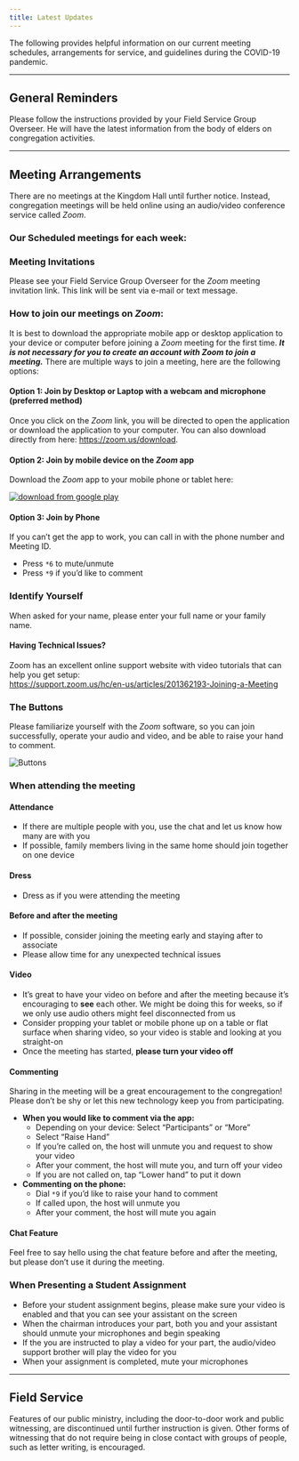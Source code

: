 ```yaml
---
title: Latest Updates
---
```


The following provides helpful information on our current meeting schedules, arrangements for service, and guidelines during the COVID-19 pandemic.

----------

## General Reminders

Please follow the instructions provided by your Field Service Group Overseer. He will have the latest information from the body of elders on congregation activities.

----------

## Meeting Arrangements

There are no meetings at the Kingdom Hall until further notice. Instead, congregation meetings will be held online using an audio/video conference service called *Zoom*.

<h3 class="mb-0 text-center">Our Scheduled meetings for each week:</h3>

<div className="items-center mt-2 md:flex md:justify-evenly">
  <ZoomMeeting day={"Sunday"} time={"10:00 AM"} />
  <ZoomMeeting day={"Tuesday"} time={"7:00 PM"} />
</div>

### Meeting Invitations

Please see your Field Service Group Overseer for the *Zoom* meeting invitation link. This link will be sent via e-mail or text message.

### How to join our meetings on *Zoom*:

It is best to download the appropriate mobile app or desktop application to your device or computer before joining a *Zoom* meeting for the first time. ***It is not necessary for you to create an account with Zoom to join a meeting.*** There are multiple ways to join a meeting, here are the following options:

#### Option 1: Join by Desktop or Laptop with a webcam and microphone (preferred method)

Once you click on the *Zoom* link, you will be directed to open the application or download the application to your computer. You can also download directly from here: https://zoom.us/download.

#### Option 2: Join by mobile device on the *Zoom* app

Download the *Zoom* app to your mobile phone or tablet here:

<div className="sm:flex">
  <a
    className="block m-2"
    target="_blank"
    rel="noopener noreferrer"
    href="https://apps.apple.com/us/app/zoom-cloud-meetings/id546505307?mt=8"
    style={{
      display: 'inline-block',
      overflow: 'hidden',
      background: 'url(https://linkmaker.itunes.apple.com/en-us/badge-lrg.svg?releaseDate=2012-08-15&kind=iossoftware&bubble=apple_music) no-repeat',
      width: '135px',
      height: '40px',
    }}
  ></a>
  <a
    target="_blank"
    rel="noopener noreferrer"
    className="block m-2"
    href="https://play.google.com/store/apps/details?id=us.zoom.videomeetings&hl=en_US"
    style={{ width: '135px' }}
  >
    <img src={googlebadge} alt="download from google play" />
  </a>
</div>

#### Option 3: Join by Phone

If you can’t get the app to work, you can call in with the phone number and Meeting ID.

- Press `*6` to mute/unmute
- Press `*9` if you’d like to comment

### Identify Yourself

When asked for your name, please enter your full name or your family name.

<div className="p-8 bg-orange-200 rounded sm:-mx-8">
  <div>
    <h4 className="-mt-2">
      Having Technical Issues?
    </h4>
    <p>
      Zoom has an excellent online support website with video tutorials that can help you get setup:
      <br />
      <a href="https://support.zoom.us/hc/en-us/articles/201362193-Joining-a-Meeting">https://support.zoom.us/hc/en-us/articles/201362193-Joining-a-Meeting</a>
    </p>
  </div>
</div>

### The Buttons

Please familiarize yourself with the *Zoom* software, so you can join successfully, operate your audio and video, and be able to raise your hand to comment.

<img src={zoombuttons} alt="Buttons" />

### When attending the meeting

#### Attendance

- If there are multiple people with you, use the chat and let us know how many are with you
- If possible, family members living in the same home should join together on one device

#### Dress

- Dress as if you were attending the meeting

#### Before and after the meeting

- If possible, consider joining the meeting early and staying after to associate
- Please allow time for any unexpected technical issues

#### Video

- It’s great to have your video on before and after the meeting because it’s encouraging to **see** each other. We might be doing this for weeks, so if we only use audio others might feel disconnected from us
- Consider propping your tablet or mobile phone up on a table or flat surface when sharing video, so your video is stable and looking at you straight-on
- Once the meeting has started, **please turn your video off**

#### Commenting

Sharing in the meeting will be a great encouragement to the congregation! Please don’t be shy or let this new technology keep you from participating.

- **When you would like to comment via the app:**
  - Depending on your device: Select “Participants” or “More”
  - Select “Raise Hand”
  - If you’re called on, the host will unmute you and request to show your video
  - After your comment, the host will mute you, and turn off your video
  - If you are not called on, tap “Lower hand” to put it down
- **Commenting on the phone:**
  - Dial `*9` if you’d like to raise your hand to comment
  - If called upon, the host will unmute you
  - After your comment, the host will mute you again

#### Chat Feature

Feel free to say hello using the chat feature before and after the meeting, but please don’t use it during the meeting.

### When Presenting a Student Assignment

- Before your student assignment begins, please make sure your video is enabled and that you can see your assistant on the screen
- When the chairman introduces your part, both you and your assistant should unmute your microphones and begin speaking
- If the you are instructed to play a video for your part, the audio/video support brother will play the video for you
- When your assignment is completed, mute your microphones

----------

## Field Service

Features of our public ministry, including the door-to-door work and public witnessing, are discontinued until further instruction is given. Other forms of witnessing that do not require being in close contact with groups of people, such as letter writing, is encouraged.

